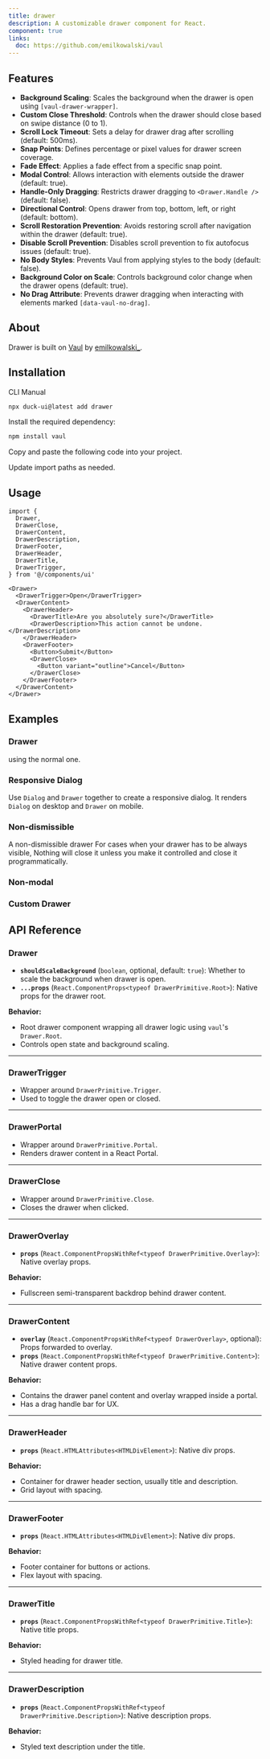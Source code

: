 ```yaml
---
title: drawer
description: A customizable drawer component for React.
component: true
links:
  doc: https://github.com/emilkowalski/vaul
---
```


<ComponentPreview name="drawer-1" />

## Features

- **Background Scaling**: Scales the background when the drawer is open using `[vaul-drawer-wrapper]`.
- **Custom Close Threshold**: Controls when the drawer should close based on swipe distance (0 to 1).
- **Scroll Lock Timeout**: Sets a delay for drawer drag after scrolling (default: 500ms).
- **Snap Points**: Defines percentage or pixel values for drawer screen coverage.
- **Fade Effect**: Applies a fade effect from a specific snap point.
- **Modal Control**: Allows interaction with elements outside the drawer (default: true).
- **Handle-Only Dragging**: Restricts drawer dragging to `<Drawer.Handle />` (default: false).
- **Directional Control**: Opens drawer from top, bottom, left, or right (default: bottom).
- **Scroll Restoration Prevention**: Avoids restoring scroll after navigation within the drawer (default: true).
- **Disable Scroll Prevention**: Disables scroll prevention to fix autofocus issues (default: true).
- **No Body Styles**: Prevents Vaul from applying styles to the body (default: false).
- **Background Color on Scale**: Controls background color change when the drawer opens (default: true).
- **No Drag Attribute**: Prevents drawer dragging when interacting with elements marked `[data-vaul-no-drag]`.

## About

Drawer is built on [Vaul](https://github.com/emilkowalski/vaul) by [emilkowalski\_](https://twitter.com/emilkowalski_).

## Installation

<Tabs defaultValue="cli">

<TabsList>
  <TabsTrigger value="cli">CLI</TabsTrigger>
  <TabsTrigger value="manual">Manual</TabsTrigger>
</TabsList>
<TabsContent value="cli">

```bash
npx duck-ui@latest add drawer
```

</TabsContent>
<TabsContent value="manual">

<Steps>

<Step>Install the required dependency:</Step>

```bash
npm install vaul
```

<Step>Copy and paste the following code into your project.</Step>

<ComponentSource name="drawer" />

<Step>Update import paths as needed.</Step>

</Steps>

</TabsContent>

</Tabs>

## Usage

```tsx showLineNumbers
import {
  Drawer,
  DrawerClose,
  DrawerContent,
  DrawerDescription,
  DrawerFooter,
  DrawerHeader,
  DrawerTitle,
  DrawerTrigger,
} from '@/components/ui'
```

```tsx showLineNumbers
<Drawer>
  <DrawerTrigger>Open</DrawerTrigger>
  <DrawerContent>
    <DrawerHeader>
      <DrawerTitle>Are you absolutely sure?</DrawerTitle>
      <DrawerDescription>This action cannot be undone.</DrawerDescription>
    </DrawerHeader>
    <DrawerFooter>
      <Button>Submit</Button>
      <DrawerClose>
        <Button variant="outline">Cancel</Button>
      </DrawerClose>
    </DrawerFooter>
  </DrawerContent>
</Drawer>
```

## Examples

### Drawer

using the normal one.

<ComponentPreview name="drawer-2" description="drawer" />

### Responsive Dialog

Use `Dialog` and `Drawer` together to create a responsive dialog. It renders `Dialog` on desktop and `Drawer` on mobile.

<ComponentPreview name="drawer-3" description="responsive dialog"  />

### Non-dismissible

A non-dismissible drawer For cases when your drawer has to be always visible, Nothing will close it unless you make it controlled and close it programmatically.

<ComponentPreview name="drawer-4" description="non-dismissible drawer" />

### Non-modal

<ComponentPreview name="drawer-5" description="non-modal drawer" />

### Custom Drawer 

<ComponentPreview name="drawer-6" description="custom drawer with dynamic animations" />

## API Reference

### **Drawer**

* **`shouldScaleBackground`** (`boolean`, optional, default: `true`): Whether to scale the background when drawer is open.
* **`...props`** (`React.ComponentProps<typeof DrawerPrimitive.Root>`): Native props for the drawer root.

**Behavior:**

* Root drawer component wrapping all drawer logic using `vaul`'s `Drawer.Root`.
* Controls open state and background scaling.

---

### **DrawerTrigger**

* Wrapper around `DrawerPrimitive.Trigger`.
* Used to toggle the drawer open or closed.

---

### **DrawerPortal**

* Wrapper around `DrawerPrimitive.Portal`.
* Renders drawer content in a React Portal.

---

### **DrawerClose**

* Wrapper around `DrawerPrimitive.Close`.
* Closes the drawer when clicked.

---

### **DrawerOverlay**

* **`props`** (`React.ComponentPropsWithRef<typeof DrawerPrimitive.Overlay>`): Native overlay props.

**Behavior:**

* Fullscreen semi-transparent backdrop behind drawer content.

---

### **DrawerContent**

* **`overlay`** (`React.ComponentPropsWithRef<typeof DrawerOverlay>`, optional): Props forwarded to overlay.
* **`props`** (`React.ComponentPropsWithRef<typeof DrawerPrimitive.Content>`): Native drawer content props.

**Behavior:**

* Contains the drawer panel content and overlay wrapped inside a portal.
* Has a drag handle bar for UX.

---

### **DrawerHeader**

* **`props`** (`React.HTMLAttributes<HTMLDivElement>`): Native div props.

**Behavior:**

* Container for drawer header section, usually title and description.
* Grid layout with spacing.

---

### **DrawerFooter**

* **`props`** (`React.HTMLAttributes<HTMLDivElement>`): Native div props.

**Behavior:**

* Footer container for buttons or actions.
* Flex layout with spacing.

---

### **DrawerTitle**

* **`props`** (`React.ComponentPropsWithRef<typeof DrawerPrimitive.Title>`): Native title props.

**Behavior:**

* Styled heading for drawer title.

---

### **DrawerDescription**

* **`props`** (`React.ComponentPropsWithRef<typeof DrawerPrimitive.Description>`): Native description props.

**Behavior:**

* Styled text description under the title.
